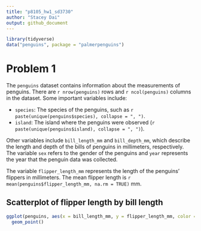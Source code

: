 ```yaml
---
title: "p8105_hw1_sd3730"
author: "Stacey Dai"
output: github_document
---
```


```r
library(tidyverse)
data("penguins", package = "palmerpenguins")
```


# Problem 1

The `penguins` dataset contains information about the measurements of penguins. There are `r nrow(penguins)` rows and `r ncol(penguins)` columns in the dataset. Some important variables include:

- `species`: The species of the penguins, such as `r paste(unique(penguins$species), collapse = ", ")`.
- `island`: The island where the penguins were observed (`r paste(unique(penguins$island), collapse = ", ")`).

Other variables include `bill_length_mm` and `bill_depth_mm`, which describe the length and depth of the bills of penguins in millimeters, respectively. The variable `sex` refers to the gender of the penguins and `year` represents the year that the penguin data was collected. 

The variable `flipper_length_mm` represents the length of the penguins' flippers in millimeters. The mean flipper length is `r mean(penguins$flipper_length_mm, na.rm = TRUE)` mm.

## Scatterplot of flipper length by bill length
```r
ggplot(penguins, aes(x = bill_length_mm, y = flipper_length_mm, color = species)) + 
  geom_point()
```



